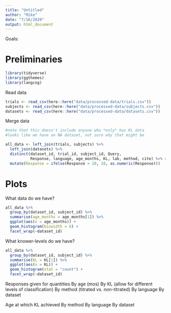 ```yaml
---
title: "Untitled"
author: "Mike"
date: "7/16/2020"
output: html_document
---
```


Goals:


# Preliminaries

```r
library(tidyverse)
library(ggthemes)
library(langcog)
```

Read data

```r
trials <- read_csv(here::here("data/processed-data/trials.csv"))
subjects <- read_csv(here::here("data/processed-data/subjects.csv"))
datasets <- read_csv(here::here("data/processed-data/datasets.csv"))

```

Merge data

```r
#note that this doesn't include anyone who *only* has KL data
#looks like we have an NA dataset, not sure why that might be

all_data <- left_join(trials, subjects) %>%
  left_join(datasets) %>%
  distinct(dataset_id, trial_id, subject_id, Query, 
           Response, language, age_months, KL, lab, method, cite) %>% #some weird duplication, fix this
  mutate(Response = ifelse(Response > 10, 10, as.numeric(Response)))

```

# Plots

What data do we have?

```r
all_data %>%
  group_by(dataset_id, subject_id) %>%
  summarise(age_months = age_months[1]) %>%
  ggplot(aes(x = age_months)) + 
  geom_histogram(binwidth = 6) + 
  facet_wrap(~dataset_id)
```

What knower-levels do we have?

```r
all_data %>%
  group_by(dataset_id, subject_id) %>%
  summarise(KL = KL[1]) %>%
  ggplot(aes(x = KL)) + 
  geom_histogram(stat = "count") + 
  facet_wrap(~dataset_id)
```

Responses given for quantities
By age (mos)
By KL (allow for different levels of classification)
By method (titrated vs. non-titrated)
By language
By dataset

Age at which KL achieved
By method
By language
By dataset
